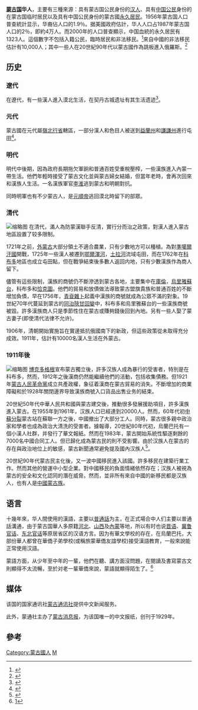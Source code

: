 {{Infobox ethnic group
|group    = 蒙古国华人
|region1  = {{flag|蒙古}}
|pop1     = 40,000 (1987年估计)<br/>占蒙古国人口2%
|ref2     =  
|popplace =  
|langs    = [[普通話|普通話]]、[[蒙古语|蒙古语]]、[[晉語|晉語]]、[[冀魯官話|冀魯官話]]、[[東北官話|東北官話]]等
|rels     = [[道教|道教]], [[佛教|佛教]]
|related=
}}

'''[[蒙古国|蒙古国]]华人'''，主要有三種來源：具有蒙古国公民身份的[[汉族|汉人]]、具有[[中國國籍|中国公民]]身份的在蒙古国临时居民以及具有中国公民身份的蒙古國[[永久居留權|永久居民]]。1956年蒙古国人口普查統計显示，华裔佔人口的1.9％。据美國政府估計，华人人口占1987年蒙古国人口的2％，即約4万人。而2000年的人口普查顯示，中国血統的永久居民有1323人。這個數字不包括入籍公民，臨時居民和非法移民。<ref>{{harvnb|Batbayar|2006|p=221}}</ref>來自中國的非法移民估計有10,000人；其中一些人在20世紀90年代以蒙古國作為跳板進入俄羅斯。<ref>{{harvnb|Bedeski|1999|loc=Mongolia--A Demographic Buffer?}}</ref>

==历史==
===遼代===
{{Refimprovesect|time=2017-05-24T06:45:55+00:00}}
在遼代，有一些漢人進入漠北生活，在契丹古城遗址有其生活遗迹<ref>{{cite journal |title=Киданьская керамика из раскопок городища Хаар-Бухийн-балгас (Монголия) |trans-title="契丹陶瓷來自定居點哈尔布津-布尔嘎斯（蒙古）的發掘" |author1=V. V. Svinin |author2=M. Amgalan |author3=S. bat-Erdene |author4=A. V. Gorbunov |author5=J. jargalsaikhan |author6=etc.|journal=Problems of archeology and Ethnography of Siberia and the Far East|date=1991 |volume=3 |page=31-33|language=ru}}</ref>。

===元代===
{{Refimprovesect|time=2017-05-24T06:45:55+00:00}}
蒙古國在元代屬[[嶺北行省|嶺北行省]]轄區，一部分漢人和色目人被送到[[益蘭州|益蘭州]]和[[谦谦州|謙謙州]]進行屯田<ref>{{cite book |title=《地理志》|publisher=[[元史|元史]]|edition=志第十，地理一}}</ref>。

===明代===
明代中後期，因為政府長期拖欠軍餉和普通百姓受重稅壓榨，一些漢族進入內蒙一帶生活。他們年輕時接受了蒙古文化並與蒙古婦女結婚，但當年老時，會再次回來和漢族人生活。一名漢族軍官[[李淮|李淮]]逃到蒙古和明朝對抗。

同時明軍也有不少蒙古人，是[[元順帝|元順帝]]逃回漠北時留下的部眾。

===清代===
{{Refimprovesect|time=2017-05-24T06:45:55+00:00}}
[[File:Jugder4.jpg|缩略图]]
在清代，滿人為防蒙漢聯手反清，實行分而治之政策，對漢人進入蒙古地區設置了较多限制。

1721年之前，[[外蒙古|外蒙古]]大部分領土不適合農業，只有少數地方可以種植。為對[[准噶尔汗国|準噶爾汗國]]開戰，1725年一些漢人被遷到[[鄂爾渾河|鄂爾渾河]]，[[土拉河|土拉河]]流域屯田，而在1762年在[[科布多|科布多]]地區也成立屯田點，但在戰爭結束後多數人返回内地，只有少數漢族作為商人留下。

儘管有這些限制，漢族的商號仍不斷滲透到蒙古各地，主要集中在[[庫倫|庫倫]]，[[烏里雅蘇台|烏里雅蘇台]]，科布多和[[恰克图|恰克圖]]。他們的貿易和放債做法導致蒙古盟旗貴族和普通百姓的不斷增加負債，早在1756年，[[青袞雜卜|青袞雜卜]]起義中漢族的商號就成為公眾不滿的對象。19世紀70年代蔓延到蒙古的[[同治陕甘回乱|同治陝甘回變]]中，科布多和烏里雅蘇台的一些漢族商號被毀。許多漢族商人只是季節性住在蒙古或賺夠錢後回到內地。另有一些人娶了蒙古妻子(即使清代法律不允许)。

1906年，清朝開始實施旨在實邊抵抗俄國南下的新政，但這些政策從未取得充分成效。1911年，估計有10000名漢人生活在外蒙古。

===1911年後===
{{Refimprovesect|time=2017-05-24T06:45:55+00:00}}
[[File:Ulan03-China.jpg|缩略图]]
[[博克多格根|博克多格根]]宣布蒙古獨立後，許多汉族人成為暴行的受害者，特別是在科布多，然而，1912年之後漢商仍然能繼續他們的活動，包括收集債務。但1921年[[蒙古人民革命黨|蒙古人民革命黨]]成立共產政權，象征着漢商在蒙古貿易的消失。不斷增加的商業障礙和於1928年關閉邊界导致漢族商號入口貨品出售业务的結束。

20世紀50年代中華人民共和國與蒙古建交後，推動很多發展援助項目，許多漢族進入蒙古。在1955年到1961年，汉族人口已經達到20000人。然而，60年代初[[中蘇分裂|中蘇分裂]]蒙古站在蘇聯一方之後，中國撤出了大部分工人。同時，蒙古很多親中政治家和學者也成為政治大清洗的受害者。據報導，20世紀80年代初，烏蘭巴托有一個小漢人社群，并發行了華文報紙。然而在1983年，蒙古開始系統性驅逐剩餘的7000名中國合同工人。但已歸化成為蒙古民的則不受影響。由於汉族人在蒙古的存在與政治地位上的敏感，蒙古新聞通常避免提及國內汉族人<ref>{{cite web |author1=连达杰 |title=蒙古乌兰巴托华人社群的文化与生活——一个初步的描述与检视 |url=http://old.21bcr.com/a/shiye/zaiminjian/2010/0914/1621_2.html}}</ref>。

20世紀90年代蒙古民主化後，又一波中國移民進入該國。許多移民在建築行業工作。然而其他的營運中小型企業。對中國移民的負面情緒依然存在；汉族人被視為蒙古的安全和文化認同的潛在威脅。然而，並非所有來自中國的新移民都是汉族人，也有人是[[中国蒙古族|中國蒙古族]]。

==语言==
十幾年來，华人間使用的漢語，主要以[[普通話|普通話]]为主，在正式場合中人们主要以普通話溝通，由于蒙古国華人多原籍[[河北|河北]]、[[山西|山西]]及[[內蒙|內蒙]]等地，所以有时也说[[晋语|晋语]]、[[冀鲁官话|冀鲁官话]]、[[东北官话|东北官话]]等原居省区的汉语方言。因为有華文學校的存在，在烏蘭巴托，大部份華人都曾在華僑子弟學校(或稱旅蒙華僑友誼學校)接受漢語教育，一般來說能正常使用汉語。

蒙語方面，从少年至中年的一輩，他們在聽、講方面沒問題，在閱讀及書寫蒙古文則顯得不太流暢，至於对老一輩華僑來說，蒙語就顯得陌生了。<ref>[http://www.globalmissiology.org/chinese/f12/contextualization01_200804.htm]</ref>

==媒体==
该国的国家通讯社[[蒙古通讯社|蒙古通讯社]]提供中文新闻服务。

此外，蒙通社主办了[[蒙古消息报|蒙古消息报]]，为该国唯一的中文报纸，创刊于1929年。

==參考==
{{reflist}}
{{海外华人}} 

[[Category:蒙古國人|Category:蒙古國人]]
[[Category:各国华人|M]]